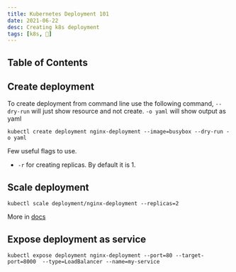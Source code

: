 ```yaml
---
title: Kubernetes Deployment 101
date: 2021-06-22
desc: Creating k8s deployment
tags: [k8s, 🌿]
---
```


## Table of Contents

## Create deployment

To create deployment from command line use the following command, `--dry-run` will just show resource and not create. `-o yaml` will show output as yaml

```shell
kubectl create deployment nginx-deployment --image=busybox --dry-run -o yaml
```

Few useful flags to use.

- `-r` for creating replicas. By default it is 1.

## Scale deployment

```shell
kubectl scale deployment/nginx-deployment --replicas=2
```

More in [docs](https://kubernetes.io/docs/reference/generated/kubectl/kubectl-commands#-em-deployment-em-)

## Expose deployment as service

```shell
kubectl expose deployment nginx-deployment --port=80 --target-port=8000  --type=LoadBalancer --name=my-service
```
